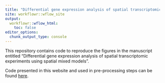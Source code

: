 ```yaml
---
title: "Differential gene expression analysis of spatial transcriptomic experiments using spatial mixed models"
site: workflowr::wflow_site
output:
  workflowr::wflow_html:
    toc: false
editor_options:
  chunk_output_type: console
---
```


This repository contains code to reproduce the figures in the manuscript entitled "Differential gene expression analysis of spatial transcriptomic experiments using spatial mixed models".

Code presented in this website and used in pre-processing steps can be found [here](https://github.com/FridleyLab/diff_expression_spatial_linear_model).
